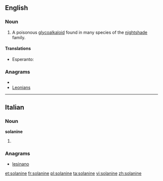 ==English==

===Noun===
{{wikipedia}}
{{en-noun|-}}

# {{organic compound}} A poisonous [[glycoalkaloid]] found in many species of the [[nightshade]] family.

====Translations====
{{trans-top|poisonous glycoalkaloid found in many species of nightshade}}
* Esperanto: {{t-|eo|solanino|xs=Esperanto}}
{{trans-mid}}
{{trans-bottom}}

===Anagrams===
* {{alphagram|aeilnnos}}
* [[Leonians#English|Leonians]]

----

==Italian==

===Noun===
'''solanine''' {{f}}

# {{plural of|[[solanina]]|lang=it}}

===Anagrams===
* [[lesinano#Italian|lesinano]]

[[et:solanine]]
[[fr:solanine]]
[[pl:solanine]]
[[ta:solanine]]
[[vi:solanine]]
[[zh:solanine]]